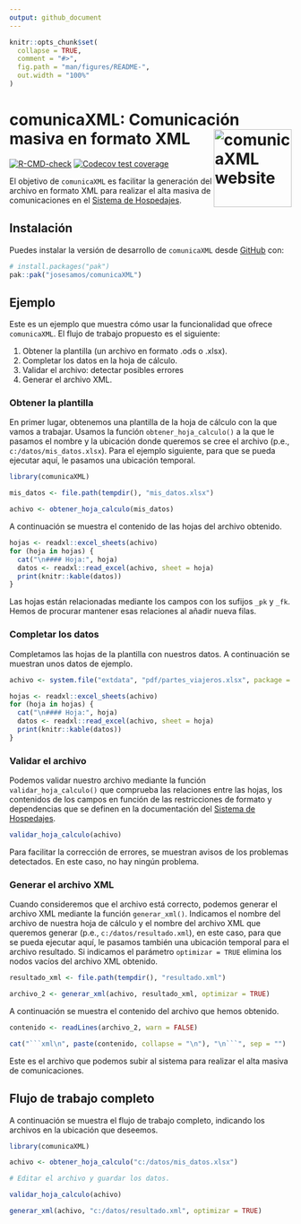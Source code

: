 ```yaml
---
output: github_document
---
```


<!-- README.md is generated from README.Rmd. Please edit that file -->

```r
knitr::opts_chunk$set(
  collapse = TRUE,
  comment = "#>",
  fig.path = "man/figures/README-",
  out.width = "100%"
)
```

# comunicaXML: Comunicación masiva en formato XML <a href="https://josesamos.github.io/comunicaXML/"><img src="man/figures/logo.png" align="right" height="139" alt="comunicaXML website" /></a>

<!-- badges: start -->
[![R-CMD-check](https://github.com/josesamos/comunicaXML/actions/workflows/R-CMD-check.yaml/badge.svg)](https://github.com/josesamos/comunicaXML/actions/workflows/R-CMD-check.yaml)
[![Codecov test coverage](https://codecov.io/gh/josesamos/comunicaXML/graph/badge.svg)](https://app.codecov.io/gh/josesamos/comunicaXML)
<!-- badges: end -->

El objetivo de `comunicaXML` es facilitar la generación del archivo en formato XML para realizar el alta masiva de comunicaciones en el [Sistema de Hospedajes](https://sede.mir.gob.es/opencms/export/sites/default/es/procedimientos-y-servicios/hospedajes-y-alquiler-de-vehiculos/).

## Instalación

Puedes instalar la versión de desarrollo de `comunicaXML` desde [GitHub](https://github.com/) con:

``` r
# install.packages("pak")
pak::pak("josesamos/comunicaXML")
```

## Ejemplo

Este es un ejemplo que muestra cómo usar la funcionalidad que ofrece `comunicaXML`. El flujo de trabajo propuesto es el siguiente:

1. Obtener la plantilla (un archivo en formato .ods o .xlsx).
1. Completar los datos en la hoja de cálculo.
1. Validar el archivo: detectar posibles errores
1. Generar el archivo XML.

### Obtener la plantilla

En primer lugar, obtenemos una plantilla de la hoja de cálculo con la que vamos a trabajar. Usamos la función `obtener_hoja_calculo()` a la que le pasamos el nombre y la ubicación donde queremos se cree el archivo (p.e., `c:/datos/mis_datos.xlsx`). Para el ejemplo siguiente, para que se pueda ejecutar aquí, le pasamos una ubicación temporal.

```r
library(comunicaXML)

mis_datos <- file.path(tempdir(), "mis_datos.xlsx")

achivo <- obtener_hoja_calculo(mis_datos)
```

A continuación se muestra el contenido de las hojas del archivo obtenido.

```r
hojas <- readxl::excel_sheets(achivo)
for (hoja in hojas) {
  cat("\n#### Hoja:", hoja)
  datos <- readxl::read_excel(achivo, sheet = hoja)
  print(knitr::kable(datos))
}
```

Las hojas están relacionadas mediante los campos con los sufijos `_pk` y `_fk`. Hemos de procurar mantener esas relaciones al añadir nueva filas.

### Completar los datos

Completamos las hojas de la plantilla con nuestros datos. A continuación se muestran unos datos de ejemplo.

```r
achivo <- system.file("extdata", "pdf/partes_viajeros.xlsx", package = "comunicaXML")

hojas <- readxl::excel_sheets(achivo)
for (hoja in hojas) {
  cat("\n#### Hoja:", hoja)
  datos <- readxl::read_excel(achivo, sheet = hoja)
  print(knitr::kable(datos))
}
```

### Validar el archivo

Podemos validar nuestro archivo mediante la función `validar_hoja_calculo()` que comprueba las relaciones entre las hojas, los contenidos de los campos en función de las restricciones de formato y dependencias que se definen en la documentación del [Sistema de Hospedajes](https://sede.mir.gob.es/opencms/export/sites/default/es/procedimientos-y-servicios/hospedajes-y-alquiler-de-vehiculos/).

```r
validar_hoja_calculo(achivo)
```

Para facilitar la corrección de errores, se muestran avisos de los problemas detectados. En este caso, no hay ningún problema.

### Generar el archivo XML

Cuando consideremos que el archivo está correcto, podemos generar el archivo XML mediante la función `generar_xml()`. Indicamos el nombre del archivo de nuestra hoja de cálculo y el nombre del archivo XML que queremos generar (p.e., `c:/datos/resultado.xml`), en este caso, para que se pueda ejecutar aquí, le pasamos también una ubicación temporal para el archivo resultado. Si indicamos el parámetro `optimizar = TRUE` elimina los nodos vacíos del archivo XML obtenido.

```r
resultado_xml <- file.path(tempdir(), "resultado.xml")

archivo_2 <- generar_xml(achivo, resultado_xml, optimizar = TRUE)
```

A continuación se muestra el contenido del archivo que hemos obtenido.

```r
contenido <- readLines(archivo_2, warn = FALSE)

cat("```xml\n", paste(contenido, collapse = "\n"), "\n```", sep = "")
```

Este es el archivo que podemos subir al sistema para realizar el alta masiva de comunicaciones.

## Flujo de trabajo completo

A continuación se muestra el flujo de trabajo completo, indicando los archivos en la ubicación que deseemos.

```r
library(comunicaXML)

achivo <- obtener_hoja_calculo("c:/datos/mis_datos.xlsx")

# Editar el archivo y guardar los datos.

validar_hoja_calculo(achivo)

generar_xml(achivo, "c:/datos/resultado.xml", optimizar = TRUE)
```


